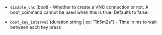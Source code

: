 <!-- Code generated from the comments of the VNCConfig struct in common/bootcommand/config.go; DO NOT EDIT MANUALLY -->

-   `disable_vnc` (bool) - Whether to create a VNC connection or not. A boot_command cannot be used
    when this is true. Defaults to false.
    
-   `boot_key_interval` (duration string | ex: "1h5m2s") - Time in ms to wait between each key press
    
